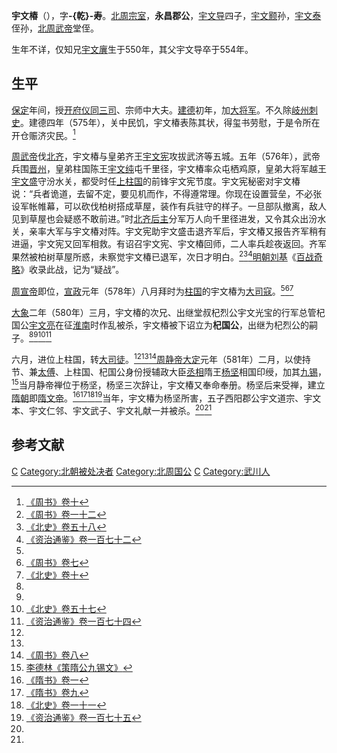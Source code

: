 {{Infobox Biography
| subject_name   = 宇文椿
| image_name     = 
| image_size     = 
| image_caption  =
| date_of_birth  = 550年代
| place_of_birth = [[北周|北周]]
| date_of_death  = 581年
| place_of_death = [[隋朝|隋朝]]
| occupation     = [[北周|北周]]官员
}}

'''宇文椿'''（{{bd|550年代||581年|catIdx=Y}}），字'''-{乾}-寿'''。[[北周|北周]][[宗室|宗室]]，'''永昌郡公'''，[[宇文导|宇文导]]四子，[[宇文颢|宇文颢]]孙，[[宇文泰|宇文泰]]侄孙，[[北周武帝|北周武帝]]堂侄。

生年不详，仅知兄[[宇文廙|宇文廙]]生于550年，其父宇文导卒于554年。

==生平==
[[保定_(北周)|保定]]年间，授[[开府仪同三司|开府仪同三司]]、宗师中大夫。[[建德_(北周)|建德]]初年，加[[大将军_(中国)|大将军]]。不久除[[岐州|岐州]][[刺史|刺史]]。建德四年（575年），关中民饥，宇文椿表陈其状，得玺书劳慰，于是令所在开仓赈济灾民。<ref name=ZS10>[[:s:周书/卷10|《周书》卷十]]</ref>

[[周武帝|周武帝]]伐[[北齐|北齐]]，宇文椿与皇弟齐王[[宇文宪|宇文宪]]攻拔武济等五城。五年（576年），武帝兵围[[晋州|晋州]]，皇弟柱国陈王[[宇文纯|宇文纯]]屯千里径，宇文椿率众屯栖鸡原，皇弟大将军越王[[宇文盛_(越王)|宇文盛]]守汾水关，都受时任[[上柱国|上柱国]]的前锋宇文宪节度。宇文宪秘密对宇文椿说：“兵者诡道，去留不定，要见机而作，不得遵常理。你现在设置营垒，不必张设军帐帷幕，可以砍伐柏树搭成草屋，装作有兵驻守的样子。一旦部队撤离，敌人见到草屋也会疑惑不敢前进。”时[[北齐后主|北齐后主]]分军万人向千里径进发，又令其众出汾水关，亲率大军与宇文椿对阵。宇文宪助宇文盛击退齐军后，宇文椿又报告齐军稍有进逼，宇文宪又回军相救。有诏召宇文宪、宇文椿回师，二人率兵趁夜返回。齐军果然被柏树草屋所惑，未察觉宇文椿已退军，次日才明白。<ref>[[:s:周书/卷12|《周书》卷一十二]]</ref><ref>[[:s:北史/卷58|《北史》卷五十八]]</ref><ref>[[:s:资治通鉴/卷172|《资治通鉴》卷一百七十二]]</ref>[[明朝|明朝]][[刘伯温|刘基]]《[[百战奇略|百战奇略]]》收录此战，记为“疑战”。

[[周宣帝|周宣帝]]即位，[[宣政|宣政]]元年（578年）八月拜时为[[柱国|柱国]]的宇文椿为[[大司寇|大司寇]]。<ref name=ZS10/><ref name=ZS7>[[:s:周书/卷7|《周书》卷七]]</ref><ref name=BS10>[[:s:北史/卷10|《北史》卷十]]</ref>

[[大象|大象]]二年（580年）三月，宇文椿的次兄、出继堂叔杞烈公宇文光宝的行军总管杞国公[[宇文亮|宇文亮]]在征[[淮南|淮南]]时作乱被杀，宇文椿被下诏立为'''杞国公'''，出继为杞烈公的嗣子。<ref name=ZS10/><ref name=ZS7/><ref name=BS57>[[:s:北史/卷57|《北史》卷五十七]]</ref><ref name=ZZTJ174>[[:s:资治通鉴/卷174|《资治通鉴》卷一百七十四]]</ref>

六月，进位上柱国，转[[大司徒|大司徒]]。<ref name=BS10/><ref name=ZZTJ174/><ref>[[:s:周书/卷8|《周书》卷八]]</ref>[[周静帝|周静帝]][[大定_(北周)|大定]]元年（581年）二月，以使持节、兼[[太傅|太傅]]、上柱国、杞国公身份授辅政大臣[[丞相|丞相]]隋王[[杨坚|杨坚]]相国印绶，加其[[九锡|九锡]]，<ref>[[:s:策隋公九锡文|李德林《策隋公九锡文》]]</ref>当月静帝禅位于杨坚，杨坚三次辞让，宇文椿又奉命奉册。杨坚后来受禅，建立[[隋朝|隋朝]]即[[隋文帝|隋文帝]]。<ref>[[:s:隋书/卷1|《隋书》卷一]]</ref><ref>[[:s:隋书/卷9|《隋书》卷九]]</ref><ref>[[:s:北史/卷11|《北史》卷一十一]]</ref><ref>[[:s:资治通鉴/卷175|《资治通鉴》卷一百七十五]]</ref>当年，宇文椿为杨坚所害，五子西阳郡公宇文道宗、宇文本、宇文仁邻、宇文武子、宇文礼献一并被杀。<ref name=ZS10/><ref name=BS57/>

== 参考文献 ==
{{reflist}}

{{DEFAULTSORT:Y}}
[[Category:北周皇族|C]]
[[Category:北朝被处决者|Category:北朝被处决者]]
[[Category:北周国公|Category:北周国公]]
[[Category:宇文姓|C]]
[[Category:武川人|Category:武川人]]